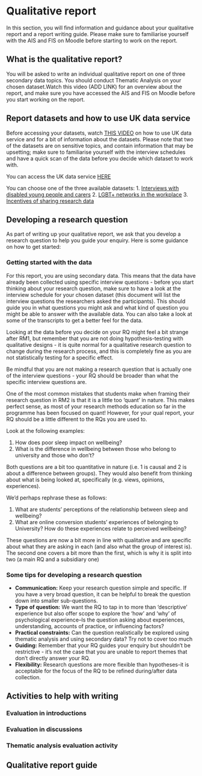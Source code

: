 # Qualitative report

In this section, you will find information and guidance about your qualitative report and a report writing guide. Please make sure to familiarise yourself with the AIS and FIS on Moodle before starting to work on the report.

## What is the qualitative report?

You will be asked to write an individual qualitative report on one of three secondary data topics. You should conduct Thematic Analysis on your chosen dataset.Watch this video (ADD LINK) for an overview about the report, and make sure you have accessed the AIS and FIS on Moodle before you start working on the report. 

## Report datasets and how to use UK data service

Before accessing your datasets, watch [THIS VIDEO](https://uofglasgow.zoom.us/rec/play/vsROyrWqPj8G3f21Tff5nCJ4iXOUSGCu7BT7N4xg7zMWIU9tCJPsTT4pEcJfD46tjf01xtdffznX__oq.3cjWmKRYD1qOsQzX?canPlayFromShare=true&from=share_recording_detail&startTime=1676397171000&componentName=rec-play&originRequestUrl=https%3A%2F%2Fuofglasgow.zoom.us%2Frec%2Fshare%2FFtJDqqO9WKzzIZz6exHF2K4FJQJMcHQyrxF-btchS3lUd0q-UY6mYDq1u3zttqzQ.sQK03tO0hhi67guf%3FstartTime%3D1676397171000) on how to use UK data service and for a bit of information about the datasets. Please note that two of the datasets are on sensitive topics, and contain information that may be upsetting; make sure to familiarise yourself with the interview schedules and have a quick scan of the data before you decide which dataset to work with. 

You can access the UK data service [HERE](https://beta.ukdataservice.ac.uk/myaccount/login)

You can choose one of the three available datasets: 
  1. [Interviews with disabled young people and carers](https://beta.ukdataservice.ac.uk/datacatalogue/studies/study?id=854556)
  2. [LGBT+ networks in the workplace](https://beta.ukdataservice.ac.uk/datacatalogue/studies/study?id=855322)
  3. [Incentives of sharing research data](https://beta.ukdataservice.ac.uk/datacatalogue/studies/study?id=851540)

## Developing a research question

As part of writing up your qualitative report, we ask that you develop a research question to help you guide your enquiry. Here is some guidance on how to get started:

### Getting started with the data

For this report, you are using secondary data. This means that the data have already been collected using specific interview questions  - before you start thinking about your research question, make sure to have a look at the interview schedule for your chosen dataset (this document will list the interview questions the researchers asked the participants). This should guide you in what questions you might ask and what kind of question you might be able to answer with the available data. You can also take a look at some of the transcripts to get a better feel for the data.

Looking at the data before you decide on your RQ might feel a bit strange after RM1, but remember that you are not doing hypothesis-testing with qualitative designs  - it is quite normal for a qualitative research question to change during the research process, and this is completely fine as you are not statistically testing for a specific effect.

Be mindful that you are not making a research question that is actually one of the interview questions - your RQ should be broader than what the specific interview questions are.

One of the most common mistakes that students make when framing their research question in RM2 is that it is a little too 'quant' in nature. This makes perfect sense, as most of your research methods education so far in the programme has been focused on quant! However, for your qual report, your RQ should be a little different to the RQs you are used to. 

Look at the following examples:

1. How does poor sleep impact on wellbeing? 
2. What is the difference in wellbeing between those who belong to university and those who don't?

Both questions are a bit too quantitative in nature (i.e. 1 is causal and 2 is about a difference between groups). They would also benefit from thinking about what is being looked at, specifically (e.g. views, opinions, experiences).

We'd perhaps rephrase these as follows:

1.  What are students' perceptions of the relationship between sleep and wellbeing?
2. What are online conversion students' experiences of belonging to University? How do these experiences relate to perceived wellbeing?

These questions are now a bit more in line with qualitative and are specific about what they are asking in each (and also what the group of interest is). The second one covers a bit more than the first, which is why it is split into two (a main RQ and a subsidiary one)

### Some tips for developing a research question

  * **Communication:** Keep your research question simple and specific. If you have a very broad question, it can be helpful to break the question down into smaller sub-questions.
  * **Type of question:**  We want the RQ to tap in to more than ‘descriptive’ experience but also offer scope to explore the ‘how’ and ‘why’ of psychological experience–Is the question asking about experiences, understanding, accounts of practice, or influencing factors?  
  * **Practical constraints:** Can the question realistically be explored using thematic analysis and using secondary data? Try not to cover too much
  * **Guiding:** Remember that your RQ guides your enquiry but shouldn't be restrictive  - it's not the case that you are unable to report themes that don't directly answer your RQ. 
  * **Flexibility:** Research questions are more flexible than hypotheses-it is acceptable for the focus of the RQ to be refined during/after data collection.
  
## Activities to help with writing

### Evaluation in introductions

### Evaluation in discussions

### Thematic analysis evaluation activity

## Qualitative report guide
